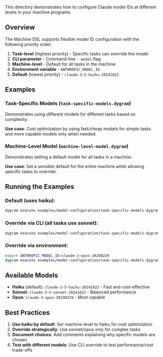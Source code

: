 
<PageLayout title="Model Configuration Examples">


This directory demonstrates how to configure Claude model IDs at different levels in your machine programs.

## Overview

The Machine DSL supports flexible model ID configuration with the following priority order:

1. **Task-level** (highest priority) - Specific tasks can override the model
2. **CLI parameter** - Command-line `--model` flag
3. **Machine-level** - Default for all tasks in the machine
4. **Environment variable** - `ANTHROPIC_MODEL_ID`
5. **Default** (lowest priority) - `claude-3-5-haiku-20241022`

## Examples

### Task-Specific Models (`task-specific-models.dygram`)

Demonstrates using different models for different tasks based on complexity:


<ExampleLoader path="examples/generated/example-1.dygram" height="400px" />


**Use case**: Cost optimization by using fast/cheap models for simple tasks and more capable models only when needed.

### Machine-Level Model (`machine-level-model.dygram`)

Demonstrates setting a default model for all tasks in a machine:


<ExampleLoader path="examples/generated/example-2.dygram" height="400px" />


**Use case**: Set a sensible default for the entire machine while allowing specific tasks to override.

## Running the Examples

### Default (uses haiku):
```bash
dygram execute examples/model-configuration/task-specific-models.dygram
```

### Override via CLI (all tasks use sonnet):
```bash
dygram execute examples/model-configuration/task-specific-models.dygram --model claude-3-5-sonnet-20241022
```

### Override via environment:
```bash
export ANTHROPIC_MODEL_ID=claude-3-opus-20240229
dygram execute examples/model-configuration/task-specific-models.dygram
```

## Available Models

- **Haiku** (default): `claude-3-5-haiku-20241022` - Fast and cost-effective
- **Sonnet**: `claude-3-5-sonnet-20241022` - Balanced performance
- **Opus**: `claude-3-opus-20240229` - Most capable

## Best Practices

1. **Use haiku by default**: Set machine-level to haiku for cost optimization
2. **Override strategically**: Use sonnet/opus only for complex tasks
3. **Document choices**: Add comments explaining why specific models are chosen
4. **Test with different models**: Use CLI override to test performance/cost trade-offs


</PageLayout>